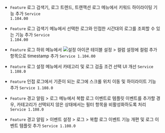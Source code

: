 
- <code class="Feature">Feature</code> <span class="uitext">로그 검색기</span>, <span class="uitext">로그 트렌드</span>, <span class="uitext">트랜잭션 로그</span> 메뉴에서 키워드 하이라이팅 기능 추가 <code class='changelog-service'>Service 1.104.00​</code>

- <code class="Feature">Feature</code> <span class="uitext">로그 검색기</span> 메뉴에서 선택한 로그와 인접한 시간대의 로그를 조회할 수 있는 기능 추가 <code class='changelog-service'>Service 1.104.00​</code>

- <code class="Feature">Feature</code> <span class="uitext">로그</span> 하위 메뉴에서 <img src="/img/ico-setting.svg" alt="설정 아이콘"></img> <span class="uitext">테이블 설정</span> &gt; <span class="uitext">컬럼 설정</span>에 <span class="uitext">컬럼 추가</span> 항목으로 <span class="uitext">timestamp</span> 추가 <code class='changelog-service'>Service 1.104.00​</code>

- <code class="Feature">Feature</code> <span class="uitext">로그 설정</span> 메뉴에서 카테고리 및 로그 검출 조건 선택 UI 개선 <code class='changelog-service'>Service 1.108.0​</code>

- <code class="Feature">Feature</code> 인접 로그에서 기준이 되는 로그에 스크롤 위치 이동 및 하이라이트 기능 추가 <code class='changelog-service'>Service 1.108.0​</code>

- <code class="Feature">Feature</code> <span class="uitext">경고 알림</span> &gt; <span class="uitext">로그</span> 메뉴에서 <span class="uitext">복합 로그 이벤트</span>로 템플릿 이벤트를 추가할 경우, 카테고리가 선택되지 않은 상태에서는 필터 항목을 비활성화하도록 처리 <code class='changelog-service'>Service 1.108.0​</code>

- <code class="Feature">Feature</code> <span class="uitext">경고 알림</span> &gt; <span class="uitext">이벤트 설정</span> &gt; <span class="uitext">로그</span> &gt; <span class="uitext">복합 로그 이벤트</span> 기능 개편 및 로그 이벤트 템플릿 추가 <code class='changelog-service'>Service 1.108.0​</code>

